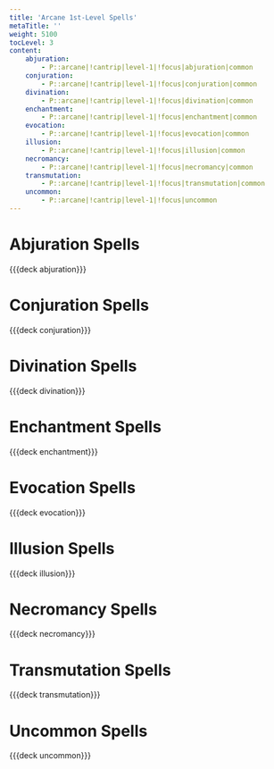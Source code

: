 ```yaml
---
title: 'Arcane 1st-Level Spells'
metaTitle: ''
weight: 5100
tocLevel: 3
content:
    abjuration:
        - P::arcane|!cantrip|level-1|!focus|abjuration|common
    conjuration:
        - P::arcane|!cantrip|level-1|!focus|conjuration|common
    divination:
        - P::arcane|!cantrip|level-1|!focus|divination|common
    enchantment:
        - P::arcane|!cantrip|level-1|!focus|enchantment|common
    evocation:
        - P::arcane|!cantrip|level-1|!focus|evocation|common
    illusion:
        - P::arcane|!cantrip|level-1|!focus|illusion|common
    necromancy:
        - P::arcane|!cantrip|level-1|!focus|necromancy|common
    transmutation:
        - P::arcane|!cantrip|level-1|!focus|transmutation|common
    uncommon:
        - P::arcane|!cantrip|level-1|!focus|uncommon
---
```



# Abjuration Spells

{{{deck abjuration}}}

# Conjuration Spells

{{{deck conjuration}}}

# Divination Spells

{{{deck divination}}}

# Enchantment Spells

{{{deck enchantment}}}

# Evocation Spells

{{{deck evocation}}}

# Illusion Spells

{{{deck illusion}}}

# Necromancy Spells

{{{deck necromancy}}}

# Transmutation Spells

{{{deck transmutation}}}

# Uncommon Spells

{{{deck uncommon}}}
